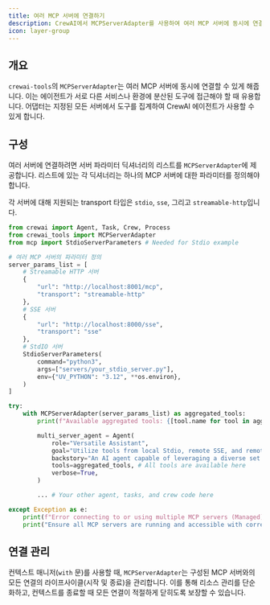 ```yaml
---
title: 여러 MCP 서버에 연결하기
description: CrewAI에서 MCPServerAdapter를 사용하여 여러 MCP 서버에 동시에 연결하고 해당 도구를 집계하는 방법을 알아봅니다.
icon: layer-group
---
```


## 개요

`crewai-tools`의 `MCPServerAdapter`는 여러 MCP 서버에 동시에 연결할 수 있게 해줍니다. 이는 에이전트가 서로 다른 서비스나 환경에 분산된 도구에 접근해야 할 때 유용합니다. 어댑터는 지정된 모든 서버에서 도구를 집계하여 CrewAI 에이전트가 사용할 수 있게 합니다.

## 구성

여러 서버에 연결하려면 서버 파라미터 딕셔너리의 리스트를 `MCPServerAdapter`에 제공합니다. 리스트에 있는 각 딕셔너리는 하나의 MCP 서버에 대한 파라미터를 정의해야 합니다.

각 서버에 대해 지원되는 transport 타입은 `stdio`, `sse`, 그리고 `streamable-http`입니다.

```python
from crewai import Agent, Task, Crew, Process
from crewai_tools import MCPServerAdapter
from mcp import StdioServerParameters # Needed for Stdio example

# 여러 MCP 서버의 파라미터 정의
server_params_list = [
    # Streamable HTTP 서버
    {
        "url": "http://localhost:8001/mcp", 
        "transport": "streamable-http"
    },
    # SSE 서버
    {
        "url": "http://localhost:8000/sse",
        "transport": "sse"
    },
    # StdIO 서버
    StdioServerParameters(
        command="python3",
        args=["servers/your_stdio_server.py"],
        env={"UV_PYTHON": "3.12", **os.environ},
    )
]

try:
    with MCPServerAdapter(server_params_list) as aggregated_tools:
        print(f"Available aggregated tools: {[tool.name for tool in aggregated_tools]}")

        multi_server_agent = Agent(
            role="Versatile Assistant",
            goal="Utilize tools from local Stdio, remote SSE, and remote HTTP MCP servers.",
            backstory="An AI agent capable of leveraging a diverse set of tools from multiple sources.",
            tools=aggregated_tools, # All tools are available here
            verbose=True,
        )

        ... # Your other agent, tasks, and crew code here

except Exception as e:
    print(f"Error connecting to or using multiple MCP servers (Managed): {e}")
    print("Ensure all MCP servers are running and accessible with correct configurations.")

```

## 연결 관리

컨텍스트 매니저(`with` 문)를 사용할 때, `MCPServerAdapter`는 구성된 MCP 서버와의 모든 연결의 라이프사이클(시작 및 종료)을 관리합니다. 이를 통해 리소스 관리를 단순화하고, 컨텍스트를 종료할 때 모든 연결이 적절하게 닫히도록 보장할 수 있습니다.
